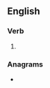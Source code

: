 ==English==

===Verb===
{{head|en|verb form}}

# {{en-third-person singular of|retype}}

===Anagrams===
* {{anagrams|en|a=eeprsty|Petreys|pestery}}